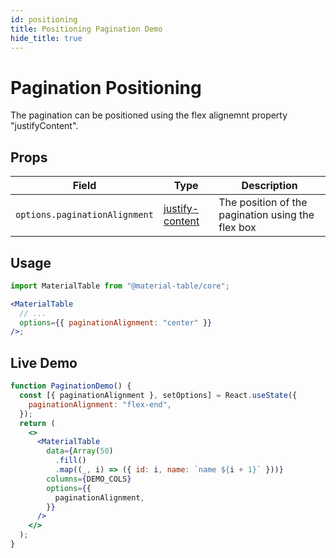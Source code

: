 ```yaml
---
id: positioning
title: Positioning Pagination Demo
hide_title: true
---
```


# Pagination Positioning

The pagination can be positioned using the flex alignemnt property "justifyContent".


## Props

| Field                         | Type                                                                                | Description                                       |
| ----------------------------- | ----------------------------------------------------------------------------------- | ------------------------------------------------- |
| `options.paginationAlignment` | [justify-content](https://developer.mozilla.org/en-US/docs/Web/CSS/justify-content) | The position of the pagination using the flex box |

## Usage

```jsx
import MaterialTable from "@material-table/core";

<MaterialTable
  // ...
  options={{ paginationAlignment: "center" }}
/>;
```

## Live Demo

<InfoBannerAboutGlobalVarsInDemos />

```jsx live
function PaginationDemo() {
  const [{ paginationAlignment }, setOptions] = React.useState({
    paginationAlignment: "flex-end",
  });
  return (
    <>
      <MaterialTable
        data={Array(50)
          .fill()
          .map((_, i) => ({ id: i, name: `name ${i + 1}` }))}
        columns={DEMO_COLS}
        options={{
          paginationAlignment,
        }}
      />
    </>
  );
}
```
